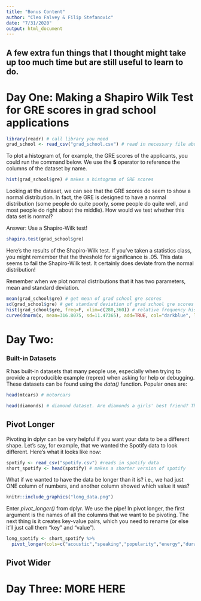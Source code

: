 ```yaml
---
title: "Bonus Content"
author: "Cleo Falvey & Filip Stefanovic"
date: "7/31/2020"
output: html_document
---
```


## A few extra fun things that I thought might take up too much time but are still useful to learn to do.

# Day One: Making a Shapiro Wilk Test for GRE scores in grad school applications

```r
library(readr) # call library you need
grad_school <- read_csv("grad_school.csv") # read in necessary file about graduate school
```


To plot a histogram of, for example, the GRE scores of the applicants, you could run the command below. We use the **$** operator to reference the columns of the dataset by name.

```r
hist(grad_school$gre) # makes a histogram of GRE scores
```

Looking at the dataset, we can see that the GRE scores do seem to show a normal distribution. In fact, the GRE is designed to have a normal distribution (some people do quite poorly, some people do quite well, and most people do right about the middle). How would we test whether this data set is normal?
  
  Answer: Use a Shapiro-Wilk test!
  
  ```r
shapiro.test(grad_school$gre)
```

Here's the results of the Shapiro-Wilk test. If you've taken a statistics class, you might remember that the threshold for significance is .05. This data seems to fail the Shapiro-Wilk test. It certainly does deviate from the normal distribution!
  
  Remember when we plot normal distributions that it has two parameters, mean and standard deviation.

```r
mean(grad_school$gre) # get mean of grad school gre scores
sd(grad_school$gre) # get standard deviation of grad school gre scores
hist(grad_school$gre, freq=F, xlim=c(280,360)) # relative frequency histogram with custom x axis limits
curve(dnorm(x, mean=316.8075, sd=11.47365), add=TRUE, col="darkblue", lwd=2) # curves a normal distribution atop a frequency histogram
```


# Day Two:

### Built-in Datasets

R has built-in datasets that many people use, especially when trying to provide a reproducible example (reprex) when asking for help or debugging. These datasets can be found using the _data()_ function. Popular ones are:

```r
head(mtcars) # motorcars
```

```r
head(diamonds) # diamond dataset. Are diamonds a girls' best friend? This girl doesn't love diamonds, especially blood ones.
```

## Pivot Longer

Pivoting in dplyr can be very helpful if you want your data to be a different shape. Let's say, for example, that we wanted the Spotify data to look different. Here's what it looks like now:

```r
spotify <- read_csv("spotify.csv") #reads in spotify data
short_spotify <- head(spotify) # makes a shorter version of spotify
```

What if we wanted to have the data be longer than it is? i.e., we had just ONE column of numbers, and another column showed which value it was?

```r
knitr::include_graphics("long_data.png")
```

Enter _pivot_longer()_ from dplyr. We use the pipe! In pivot longer, the first argument is the names of all the columns that we want to be pivoting. The next thing is it creates key-value pairs, which you need to rename (or else it'll just call them "key" and "value").

```r
long_spotify <- short_spotify %>%
  pivot_longer(cols=c("acoustic","speaking","popularity","energy","duration","dance","dB","live","valence","bpm"),names_to="type of metric", values_to="score")
```

## Pivot Wider



# Day Three: MORE HERE

